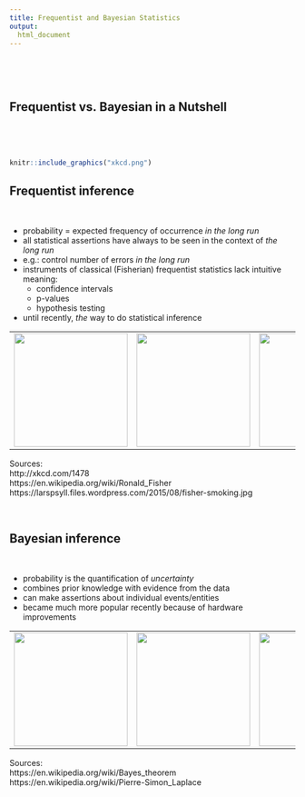 ```yaml
---  
title: Frequentist and Bayesian Statistics
output: 
  html_document
---
```


&nbsp; 

&nbsp; 


## Frequentist vs. Bayesian in a Nutshell 

&nbsp; 

&nbsp; 

```r
knitr::include_graphics("xkcd.png")
```

## Frequentist inference  

&nbsp; 

* probability = expected frequency of occurrence _in the long run_
* all statistical assertions have always to be seen in the context of _the long run_
* e.g.: control number of errors _in the long run_
* instruments of classical (Fisherian) frequentist statistics lack intuitive meaning:
    + confidence intervals
    + p-values
    + hypothesis testing
* until recently, _the_ way to do statistical inference

<table>
<tr>
<td><img src='xkcd2.png' width='200px' /></td><td><img src='t.jpg' width='200px'/></td><td><img src='fisher.jpg' width='200px'/></td>
</tr>
</table>

Sources:  
http://xkcd.com/1478  
https://en.wikipedia.org/wiki/Ronald_Fisher  
https://larspsyll.files.wordpress.com/2015/08/fisher-smoking.jpg

&nbsp;


## Bayesian inference  

&nbsp; 

* probability is the quantification of _uncertainty_ 
* combines prior knowledge with evidence from the data
* can make assertions about individual events/entities
* became much more popular recently because of hardware improvements

<table>
<tr>
<td><img src='bt.jpg' width='200px' /></td><td><img src='bayes.jpg' width='200px'/></td><td><img src='laplace.jpg' width='200px'/></td>
</tr>
</table>

Sources:  
https://en.wikipedia.org/wiki/Bayes_theorem  
https://en.wikipedia.org/wiki/Pierre-Simon_Laplace  




